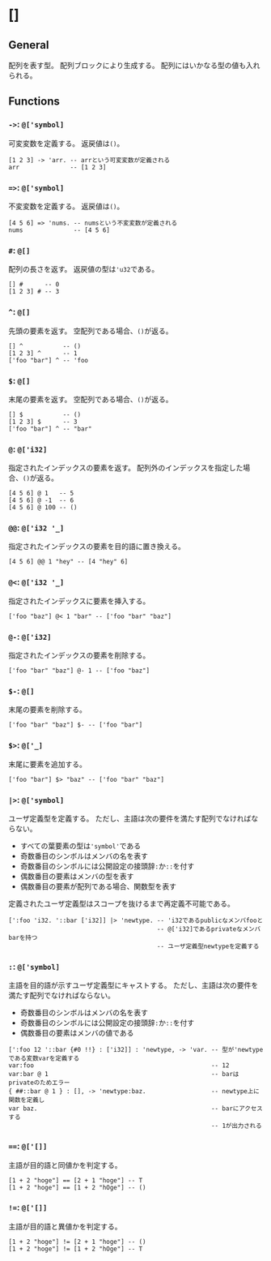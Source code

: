 # []

## General

配列を表す型。
配列ブロックにより生成する。
配列にはいかなる型の値も入れられる。

## Functions

### `->`: `@['symbol]`

可変変数を定義する。
返戻値は`()`。

```fuzzy
[1 2 3] -> 'arr. -- arrという可変変数が定義される
arr              -- [1 2 3]
```

### `=>`: `@['symbol]`

不変変数を定義する。
返戻値は`()`。

```fuzzy
[4 5 6] => 'nums. -- numsという不変変数が定義される
nums              -- [4 5 6]
```

### `#`: `@[]`

配列の長さを返す。
返戻値の型は`'u32`である。

```fuzzy
[] #      -- 0
[1 2 3] # -- 3
```

### `^`: `@[]`

先頭の要素を返す。
空配列である場合、`()`が返る。

```fuzzy
[] ^           -- ()
[1 2 3] ^      -- 1
['foo "bar"] ^ -- 'foo
```

### `$`: `@[]`

末尾の要素を返す。
空配列である場合、`()`が返る。

```fuzzy
[] $           -- ()
[1 2 3] $      -- 3
['foo "bar"] ^ -- "bar"
```

### `@`: `@['i32]`

指定されたインデックスの要素を返す。
配列外のインデックスを指定した場合、`()`が返る。

```fuzzy
[4 5 6] @ 1   -- 5
[4 5 6] @ -1  -- 6
[4 5 6] @ 100 -- ()
```

### `@@`: `@['i32 '_]`

指定されたインデックスの要素を目的語に置き換える。

```fuzzy
[4 5 6] @@ 1 "hey" -- [4 "hey" 6]
```

### `@<`: `@['i32 '_]`

指定されたインデックスに要素を挿入する。

```fuzzy
['foo "baz"] @< 1 "bar" -- ['foo "bar" "baz"]
```

### `@-`: `@['i32]`

指定されたインデックスの要素を削除する。

```fuzzy
['foo "bar" "baz"] @- 1 -- ['foo "baz"]
```

### `$-`: `@[]`

末尾の要素を削除する。

```fuzzy
['foo "bar" "baz"] $- -- ['foo "bar"]
```

### `$>`: `@['_]`

末尾に要素を追加する。

```fuzzy
['foo "bar"] $> "baz" -- ['foo "bar" "baz"]
```

### `|>`: `@['symbol]`

ユーザ定義型を定義する。
ただし、主語は次の要件を満たす配列でなければならない。

- すべての葉要素の型は`'symbol'`である
- 奇数番目のシンボルはメンバの名を表す
- 奇数番目のシンボルには公開設定の接頭辞`:`か`::`を付す
- 偶数番目の要素はメンバの型を表す
- 偶数番目の要素が配列である場合、関数型を表す

定義されたユーザ定義型はスコープを抜けるまで再定義不可能である。

```fuzzy
[':foo 'i32. '::bar ['i32]] |> 'newtype. -- 'i32であるpublicなメンバfooと
                                         -- @['i32]であるprivateなメンバbarを持つ
                                         -- ユーザ定義型newtypeを定義する
```

### `:`: `@['symbol]`

主語を目的語が示すユーザ定義型にキャストする。
ただし、主語は次の要件を満たす配列でなければならない。

- 奇数番目のシンボルはメンバの名を表す
- 奇数番目のシンボルには公開設定の接頭辞`:`か`::`を付す
- 偶数番目の要素はメンバの値である

```fuzzy
[':foo 12 '::bar {#0 !!} : ['i32]] : 'newtype, -> 'var. -- 型が'newtypeである変数varを定義する
var:foo                                                 -- 12
var:bar @ 1                                             -- barはprivateのためエラー
{ ##::bar @ 1 } : [], -> 'newtype:baz.                  -- newtype上に関数を定義し
var baz.                                                -- barにアクセスする
                                                        -- 1が出力される
```

### `==`: `@['[]]`

主語が目的語と同値かを判定する。

```fuzzy
[1 + 2 "hoge"] == [2 + 1 "hoge"] -- T
[1 + 2 "hoge"] == [1 + 2 "hOge"] -- ()
```

### `!=`: `@['[]]`

主語が目的語と異値かを判定する。

```fuzzy
[1 + 2 "hoge"] != [2 + 1 "hoge"] -- ()
[1 + 2 "hoge"] != [1 + 2 "hOge"] -- T
```
